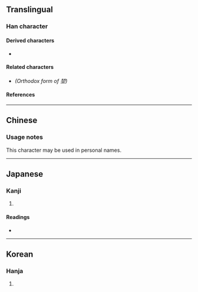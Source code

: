{{also|坤}}
{{character info/new}}
==Translingual==

===Han character===
{{Han char|rn=32|rad=土|as=08|sn=11|four=|canj=YSG|ids=⿱⿰方方土}}

====Derived characters====
* {{l|mul|[[𬈮]], [[𨼁]], [[𤍣]]}}

====Related characters====
* {{l|mul|[[坤]]}} ''(Orthodox form of 堃)''

====References====
{{Han ref|kx=0232.010|dkj=05208|dj=0469.030|hdz=10457.010|uh=5803}}

----

==Chinese==
{{zh-see|坤}}

===Usage notes===
This character may be used in personal names.

----

==Japanese==

===Kanji===
{{ja-kanji|grade=|rs=土08}}

# {{rfdef|ja|sort=土08}}

====Readings====
* {{ja-readings|on=[[こん]] (kon)|kun=[[ち]] (chi), [[ひつじさる]] (hitsujisaru)}}

----

==Korean==

===Hanja===
{{ko-hanja|hangeul=곤|rv=gon|mr=kon}}

# {{rfdef|ko|sort=土08}}